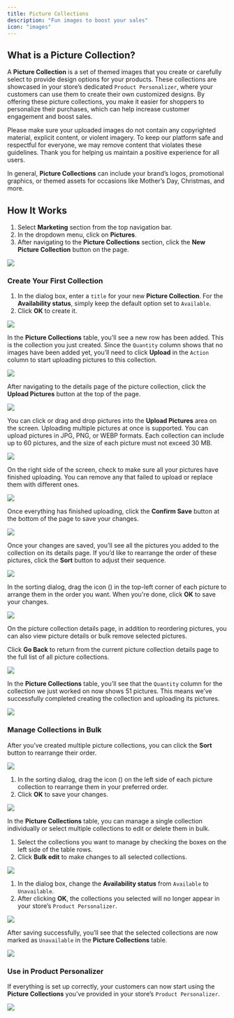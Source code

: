 ```yaml
---
title: Picture Collections
description: "Fun images to boost your sales"
icon: "images"
---
```


## What is a Picture Collection?

A **Picture Collection** is a set of themed images that you create or carefully select to provide design options for your products. These collections are showcased in your store’s dedicated `Product Personalizer`, where your customers can use them to create their own customized designs. By offering these picture collections, you make it easier for shoppers to personalize their purchases, which can help increase customer engagement and boost sales.

<Warning>Please make sure your uploaded images do not contain any copyrighted material, explicit content, or violent imagery. To keep our platform safe and respectful for everyone, we may remove content that violates these guidelines. Thank you for helping us maintain a positive experience for all users.</Warning>

In general, **Picture Collections** can include your brand’s logos, promotional graphics, or themed assets for occasions like Mother’s Day, Christmas, and more.

## How It Works
1. Select **Marketing** section from the top navigation bar.
2. In the dropdown menu, click on **Pictures**.
3. After navigating to the **Picture Collections** section, click the **New Picture Collection** button on the page.
<Frame>
  <img src="/images/marketing/PixPin_2025-05-07_14-19-23.png" />
</Frame>

### Create Your First Collection
1. In the dialog box, enter a `title` for your new **Picture Collection**. For the **Availability status**, simply keep the default option set to `Available`.
2. Click **OK** to create it.
<Frame>
  <img src="/images/marketing/PixPin_2025-05-07_14-20-12.png" />
</Frame>

In the **Picture Collections** table, you’ll see a new row has been added. This is the collection you just created. Since the `Quantity` column shows that no images have been added yet, you’ll need to click **Upload** in the `Action` column to start uploading pictures to this collection.
<Frame>
  <img src="/images/marketing/PixPin_2025-05-07_14-21-28.png" />
</Frame>

After navigating to the details page of the picture collection, click the **Upload Pictures** button at the top of the page.
<Frame>
  <img src="/images/marketing/PixPin_2025-05-07_14-23-13.png" />
</Frame>

You can click or drag and drop pictures into the **Upload Pictures** area on the screen. Uploading multiple pictures at once is supported.
<Warning>You can upload pictures in JPG, PNG, or WEBP formats. Each collection can include up to 60 pictures, and the size of each picture must not exceed 30 MB.</Warning>
<Frame>
  <img src="/images/marketing/PixPin_2025-05-07_14-24-10.png" />
</Frame>

On the right side of the screen, check to make sure all your pictures have finished uploading. You can remove any that failed to upload or replace them with different ones.
<Frame>
  <img src="/images/marketing/PixPin_2025-05-07_14-26-47.png" />
</Frame>

Once everything has finished uploading, click the **Confirm Save** button at the bottom of the page to save your changes.
<Frame>
  <img src="/images/marketing/PixPin_2025-05-07_14-28-19.png" />
</Frame>

Once your changes are saved, you’ll see all the pictures you added to the collection on its details page. If you’d like to rearrange the order of these pictures, click the **Sort** button to adjust their sequence.
<Frame>
  <img src="/images/marketing/PixPin_2025-05-07_14-35-02.png" />
</Frame>

In the sorting dialog, drag the icon (<Icon icon="grip-vertical" iconType="solid" />) in the top-left corner of each picture to arrange them in the order you want. When you're done, click **OK** to save your changes.
<Frame>
  <img src="/images/marketing/PixPin_2025-05-07_14-38-23.png" />
</Frame>

On the picture collection details page, in addition to reordering pictures, you can also view picture details or bulk remove selected pictures.

Click **Go Back** to return from the current picture collection details page to the full list of all picture collections.
<Frame>
  <img src="/images/marketing/PixPin_2025-05-07_14-41-09.png" />
</Frame>

In the **Picture Collections** table, you’ll see that the `Quantity` column for the collection we just worked on now shows 51 pictures. This means we’ve successfully completed creating the collection and uploading its pictures.
<Frame>
  <img src="/images/marketing/PixPin_2025-05-07_14-42-18.png" />
</Frame>

### Manage Collections in Bulk
After you’ve created multiple picture collections, you can click the **Sort** button to rearrange their order.
<Frame>
  <img src="/images/marketing/PixPin_2025-05-07_14-55-35.png" />
</Frame>

1. In the sorting dialog, drag the icon (<Icon icon="grip-vertical" iconType="solid" />) on the left side of each picture collection to rearrange them in your preferred order.
2. Click **OK** to save your changes.
<Frame>
  <img src="/images/marketing/PixPin_2025-05-07_14-57-48.png" />
</Frame>

In the **Picture Collections** table, you can manage a single collection individually or select multiple collections to edit or delete them in bulk.
1. Select the collections you want to manage by checking the boxes on the left side of the table rows.
2. Click **Bulk edit** to make changes to all selected collections.
<Frame>
  <img src="/images/marketing/PixPin_2025-05-07_14-59-14.png" />
</Frame>

1. In the dialog box, change the **Availability status** from `Available` to `Unavailable`.
2. After clicking **OK**, the collections you selected will no longer appear in your store’s `Product Personalizer`.
<Frame>
  <img src="/images/marketing/PixPin_2025-05-07_15-02-07.png" />
</Frame>

After saving successfully, you’ll see that the selected collections are now marked as `Unavailable` in the **Picture Collections** table.
<Frame>
  <img src="/images/marketing/PixPin_2025-05-07_15-02-38.png" />
</Frame>

### Use in Product Personalizer
If everything is set up correctly, your customers can now start using the **Picture Collections** you’ve provided in your store’s `Product Personalizer`.
<Frame>
  <img src="/images/marketing/PixPin_2025-05-07_15-08-19.png" />
</Frame>